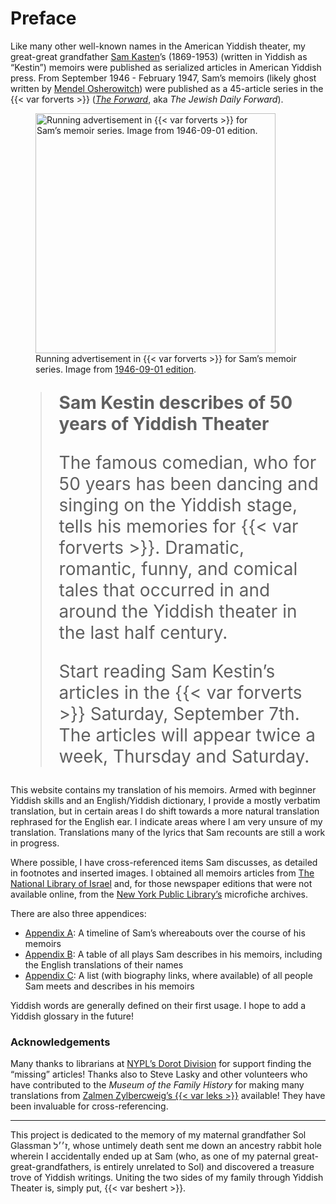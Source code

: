 # Preface {.unnumbered}


Like many other well-known names in the American Yiddish theater, my great-great grandfather [Sam Kasten](./about-sam.qmd)'s (1869-1953) (written in Yiddish as "Kestin") memoirs were published as serialized articles in American Yiddish press. From September 1946 - February 1947, Sam's memoirs (likely ghost written by [Mendel Osherowitch](https://en.wikipedia.org/wiki/Mendel_Osherowitch)) were published as a 45-article series in the {{< var forverts >}} ([*The Forward*](https://forward.com), aka *The Jewish Daily Forward*).

:::: {layout-ncol="2"}

![Running advertisement in {{< var forverts >}} for Sam's memoir series. Image from [1946-09-01 edition](https://www.nli.org.il/en/newspapers/frw/1946/09/01/01/).](img/newspaper_clippings/1946-09-01_forverts.png){width="4in"}

::: {style="font-size: 200%;"}

> **Sam Kestin describes of 50 years of Yiddish Theater**
>
> The famous comedian, who for 50 years has been dancing and singing on the Yiddish stage, tells his memories for {{< var forverts >}}.
> Dramatic, romantic, funny, and comical tales that occurred in and around the Yiddish theater in the last half century.
>
> Start reading Sam Kestin's articles in the {{< var forverts >}} Saturday, September 7th.
> The articles will appear twice a week, Thursday and Saturday.

:::

::::


This website contains my translation of his memoirs.
Armed with beginner Yiddish skills and an English/Yiddish dictionary, I provide a mostly verbatim translation, but in certain areas I do shift towards a more natural translation rephrased for the English ear. I indicate areas where I am very unsure of my translation. Translations many of the lyrics that Sam recounts are still a work in progress.

Where possible, I have cross-referenced items Sam discusses, as detailed in footnotes and inserted images. I obtained all memoirs articles from [The National Library of Israel](https://www.nli.org.il/en/newspapers/frw) and, for those newspaper editions that were not available online, from the [New York Public Library's](https://www.nypl.org/) microfiche archives.

There are also three appendices:

- [Appendix A](./appendices/timeline.qmd): A timeline of Sam's whereabouts over the course of his memoirs
- [Appendix B](./appendices/plays.qmd): A table of all plays Sam describes in his memoirs, including the English translations of their names
- [Appendix C](./appendices/people.qmd): A list (with biography links, where available) of all people Sam meets and describes in his memoirs

Yiddish words are generally defined on their first usage. I hope to add a Yiddish glossary in the future!


### Acknowledgements {.unnumbered}

Many thanks to librarians at [NYPL's Dorot Division](https://www.nypl.org/locations/schwarzman/jewish-division) for support finding the "missing" articles!
Thanks also to Steve Lasky and other volunteers who have contributed to the *Museum of the Family History* for making many translations from [Zalmen Zylbercweig's {{< var leks >}}](https://www.museumoffamilyhistory.com/yt/lex-biography.htm) available! They have been invaluable for cross-referencing.


------------------------------------------------------------------------

This project is dedicated to the memory of my maternal grandfather Sol Glassman ז׳׳ל, whose untimely death sent me down an ancestry rabbit hole wherein I accidentally ended up at Sam (who, as one of my paternal great-great-grandfathers, is entirely unrelated to Sol) and discovered a treasure trove of Yiddish writings.
Uniting the two sides of my family through Yiddish Theater is, simply put, {{< var beshert >}}.
